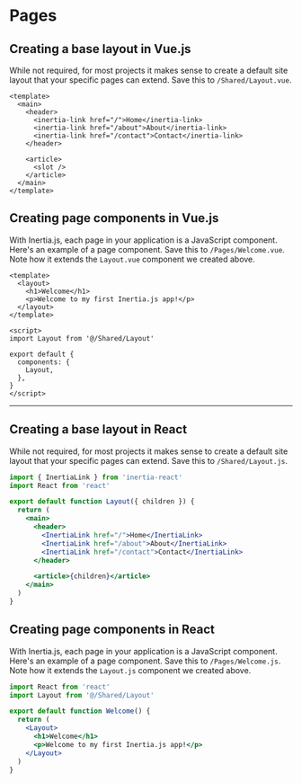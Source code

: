 

# Pages

## Creating a base layout in Vue.js

While not required, for most projects it makes sense to create a default site layout that your specific pages can extend. Save this to `/Shared/Layout.vue`.

~~~vue
<template>
  <main>
    <header>
      <inertia-link href="/">Home</inertia-link>
      <inertia-link href="/about">About</inertia-link>
      <inertia-link href="/contact">Contact</inertia-link>
    </header>

    <article>
      <slot />
    </article>
  </main>
</template>
~~~

## Creating page components in Vue.js

With Inertia.js, each page in your application is a JavaScript component. Here's an example of a page component. Save this to `/Pages/Welcome.vue`. Note how it extends the `Layout.vue` component we created above.

~~~vue
<template>
  <layout>
    <h1>Welcome</h1>
    <p>Welcome to my first Inertia.js app!</p>
  </layout>
</template>

<script>
import Layout from '@/Shared/Layout'

export default {
  components: {
    Layout,
  },
}
</script>
~~~

<hr />

## Creating a base layout in React

While not required, for most projects it makes sense to create a default site layout that your specific pages can extend. Save this to `/Shared/Layout.js`.

~~~jsx harmony
import { InertiaLink } from 'inertia-react'
import React from 'react'

export default function Layout({ children }) {
  return (
    <main>
      <header>
        <InertiaLink href="/">Home</InertiaLink>
        <InertiaLink href="/about">About</InertiaLink>
        <InertiaLink href="/contact">Contact</InertiaLink>
      </header>

      <article>{children}</article>
    </main>
  )
}
~~~

## Creating page components in React

With Inertia.js, each page in your application is a JavaScript component. Here's an example of a page component. Save this to `/Pages/Welcome.js`. Note how it extends the `Layout.js` component we created above.

~~~jsx harmony
import React from 'react'
import Layout from '@/Shared/Layout'

export default function Welcome() {
  return (
    <Layout>
      <h1>Welcome</h1>
      <p>Welcome to my first Inertia.js app!</p>
    </Layout>
  )
}
~~~
